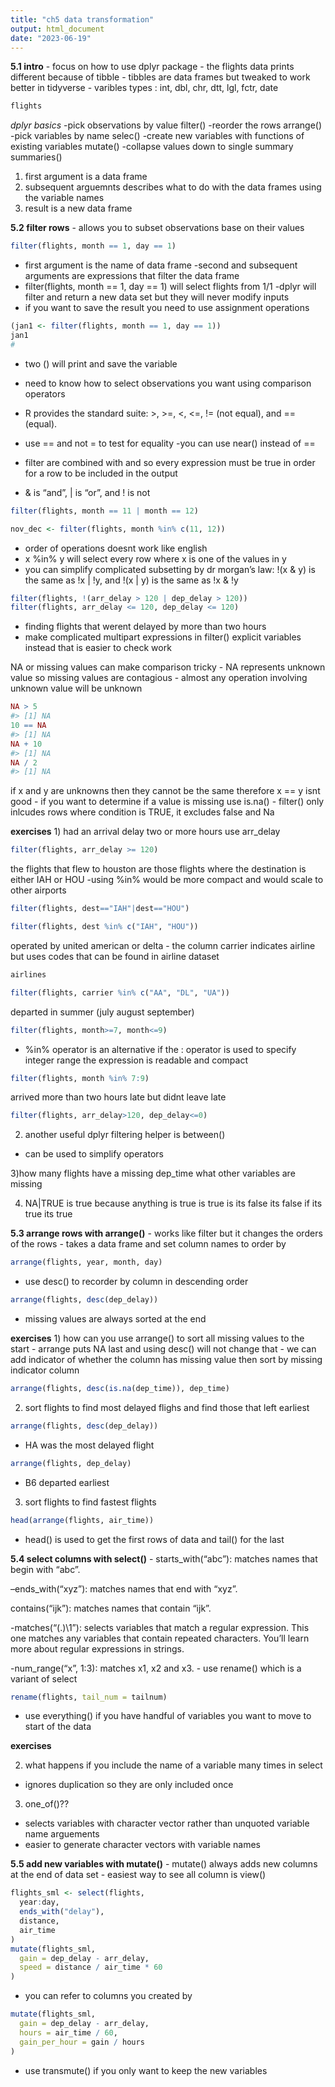 ```yaml
---
title: "ch5 data transformation"
output: html_document
date: "2023-06-19"
---
```


**5.1 intro**
- focus on how to use dplyr package 
- the flights data prints different because of tibble
- tibbles are data frames but tweaked to work better in tidyverse 
- varibles types : int, dbl, chr, dtt, lgl, fctr, date
```r
flights
```


*dplyr basics*
-pick observations by value filter()
-reorder the rows arrange()
-pick variables by name selec()
-create new variables with functions of existing variables mutate()
-collapse values down to single summary summaries()

1) first argument is a data frame 
2) subsequent arguemnts describes what to do with the data frames using the variable names 
3) result is a new data frame 

**5.2 filter rows**
- allows you to subset observations base on their values 
```r
filter(flights, month == 1, day == 1)
```

- first argument is the name of data frame
-second and subsequent arguments are expressions that filter the data frame 
- filter(flights, month == 1, day == 1) will select flights from 1/1
-dplyr will filter and return a new data set but they will never modify inputs
- if you want to save the result you need to use assignment operations 
```r
(jan1 <- filter(flights, month == 1, day == 1))
jan1
#
```
- two () will print and save the variable 
- need to know how to select observations you want using comparison operators 
- R provides the standard suite: >, >=, <, <=, != (not equal), and == (equal).
- use == and not = to test for equality
-you can use near() instead of == 

- filter are combined with and so every expression must be true in order for a row to be included in the output
- & is “and”, | is “or”, and ! is not

```r
filter(flights, month == 11 | month == 12)
```
```r
nov_dec <- filter(flights, month %in% c(11, 12))
```

- order of operations doesnt work like english 
- x %in% y will select every row where x is one of the values in y
- you can simplify complicated subsetting by dr morgan's law: !(x & y) is the same as !x | !y, and !(x | y) is the same as !x & !y
```r
filter(flights, !(arr_delay > 120 | dep_delay > 120))
filter(flights, arr_delay <= 120, dep_delay <= 120)
```
- finding flights that werent delayed by more than two hours 
- make complicated multipart expressions in filter() explicit variables instead that is easier to check work 

NA or missing values can make comparison tricky 
- NA represents unknown value so missing values are contagious
- almost any operation involving unknown value will be unknown 
```r
NA > 5
#> [1] NA
10 == NA
#> [1] NA
NA + 10
#> [1] NA
NA / 2
#> [1] NA
```
if x and y are unknowns then they cannot be the same therefore x == y isnt good 
- if you want to determine if a value is missing use is.na()
- filter() only inlcudes rows where condition is TRUE, it excludes false and Na

**exercises**
1) had an arrival delay two or more hours 
use arr_delay 
```r
filter(flights, arr_delay >= 120)
```
the flights that flew to houston are those flights where the destination is either IAH or HOU
-using %in% would be more compact and would scale to other airports 
```r
filter(flights, dest=="IAH"|dest=="HOU")
```
```r
filter(flights, dest %in% c("IAH", "HOU"))
```

operated by united american or delta 
- the column carrier indicates airline but uses codes that can be found in airline dataset 
```r
airlines
```
```r
filter(flights, carrier %in% c("AA", "DL", "UA"))
```

departed in summer (july august september)
```r
filter(flights, month>=7, month<=9)
```
- %in% operator is an alternative if the : operator is used to specify integer range the expression is readable and compact
```r
filter(flights, month %in% 7:9)
```

arrived more than two hours late but didnt leave late 
```r
filter(flights, arr_delay>120, dep_delay<=0)
```

2) another useful dplyr filtering helper is between()
- can be used to simplify operators 

3)how many flights have a missing dep_time what other variables are missing 

4) NA|TRUE is true because anything is true is true 
is its false its false if its true its true 

**5.3 arrange rows with arrange()**
- works like filter but it changes the orders of the rows 
- takes a data frame and set column names to order by
```r
arrange(flights, year, month, day)
```

- use desc() to recorder by column in descending order 
```r
arrange(flights, desc(dep_delay))
```

- missing values are always sorted at the end 

**exercises**
1) how can you use arrange() to sort all missing values to the start
- arrange puts NA last and using desc() will not change that 
- we can add indicator of whether the column has missing value then sort by missing indicator column 
```r
arrange(flights, desc(is.na(dep_time)), dep_time)
```

2) sort flights to find most delayed flighs and find those that left earliest 

```r
arrange(flights, desc(dep_delay))
``` 
- HA was the most delayed flight 

```r
arrange(flights, dep_delay)
```
- B6 departed earliest

3) sort flights to find fastest flights 
```r
head(arrange(flights, air_time))
```

- head() is used to get the first rows of data and tail() for the last 

**5.4 select columns with select()**
- starts_with("abc"): matches names that begin with “abc”.

--ends_with("xyz"): matches names that end with “xyz”.

contains("ijk"): matches names that contain “ijk”.

-matches("(.)\\1"): selects variables that match a regular expression. This one matches any variables that contain repeated characters. You’ll learn more about regular expressions in strings.

-num_range("x", 1:3): matches x1, x2 and x3.
- use rename() which is a variant of select 
```r
rename(flights, tail_num = tailnum)
```

- use everything() if you have handful of variables you want to move to start of the data 

**exercises**

2) what happens if you include the name of a variable many times in select
- ignores duplication so they are only included once 

3) one_of()?? 
- selects variables with character vector rather than unquoted variable name arguements 
- easier to generate character vectors with variable names 

**5.5 add new variables with mutate()**
- mutate() always adds new columns at the end of data set 
- easiest way to see all column is view()
```r
flights_sml <- select(flights, 
  year:day, 
  ends_with("delay"), 
  distance, 
  air_time
)
mutate(flights_sml,
  gain = dep_delay - arr_delay,
  speed = distance / air_time * 60
)
```
- you can refer to columns you created by 
```r
mutate(flights_sml,
  gain = dep_delay - arr_delay,
  hours = air_time / 60,
  gain_per_hour = gain / hours
)
```
- use transmute() if you only want to keep the new variables 